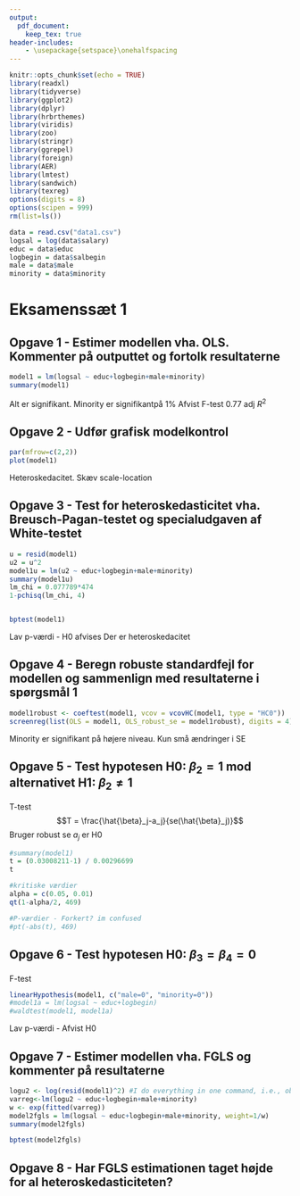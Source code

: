 ```yaml
---
output: 
  pdf_document:
    keep_tex: true
header-includes:
    - \usepackage{setspace}\onehalfspacing
---
```


```r
knitr::opts_chunk$set(echo = TRUE)
library(readxl)
library(tidyverse)
library(ggplot2)
library(dplyr)
library(hrbrthemes)
library(viridis)
library(zoo)
library(stringr)
library(ggrepel)
library(foreign)
library(AER)
library(lmtest)
library(sandwich)
library(texreg)
options(digits = 8)
options(scipen = 999)
rm(list=ls())
```

```r
data = read.csv("data1.csv")
logsal = log(data$salary)
educ = data$educ
logbegin = data$salbegin
male = data$male
minority = data$minority
```


# Eksamenssæt 1

## Opgave 1 - Estimer modellen vha. OLS. Kommenter på outputtet og fortolk resultaterne
```r
model1 = lm(logsal ~ educ+logbegin+male+minority)
summary(model1)
```
Alt er signifikant. Minority er signifikantpå 1%
Afvist F-test
0.77 adj $R^2$

## Opgave 2 - Udfør grafisk modelkontrol
```r
par(mfrow=c(2,2))
plot(model1)
```
Heteroskedacitet.
Skæv scale-location

## Opgave 3 - Test for heteroskedasticitet vha. Breusch-Pagan-testet og specialudgaven af White-testet
```r
u = resid(model1)
u2 = u^2
model1u = lm(u2 ~ educ+logbegin+male+minority)
summary(model1u)
lm_chi = 0.077789*474
1-pchisq(lm_chi, 4)


bptest(model1)
```
Lav p-værdi - H0 afvises
Der er heteroskedacitet

## Opgave 4 - Beregn robuste standardfejl for modellen og sammenlign med resultaterne i spørgsmål 1
```r
model1robust <- coeftest(model1, vcov = vcovHC(model1, type = "HC0"))
screenreg(list(OLS = model1, OLS_robust_se = model1robust), digits = 4)
```
Minority er signifikant på højere niveau. Kun små ændringer i SE

## Opgave 5 - Test hypotesen H0: $\beta_2 = 1$ mod alternativet H1: $\beta_2 \neq 1$
T-test
$$T = \frac{\hat{\beta}_j-a_j}{se(\hat{\beta}_j)}$$
Bruger robust se
$a_j$ er H0
```r
#summary(model1)
t = (0.03008211-1) / 0.00296699
t

#kritiske værdier
alpha = c(0.05, 0.01)
qt(1-alpha/2, 469)

#P-værdier - Forkert? im confused
#pt(-abs(t), 469)
```


## Opgave 6 - Test hypotesen H0: $\beta_3 = \beta_4 = 0$
F-test
```r
linearHypothesis(model1, c("male=0", "minority=0"))
#model1a = lm(logsal ~ educ+logbegin)
#waldtest(model1, model1a)
```
Lav p-værdi - Afvist H0

## Opgave 7 - Estimer modellen vha. FGLS og kommenter på resultaterne
```r
logu2 <- log(resid(model1)^2) #I do everything in one command, i.e., obtain resid, square them, and log them
varreg<-lm(logu2 ~ educ+logbegin+male+minority)
w <- exp(fitted(varreg))
model2fgls = lm(logsal ~ educ+logbegin+male+minority, weight=1/w)
summary(model2fgls)

bptest(model2fgls)
```



## Opgave 8 - Har FGLS estimationen taget højde for al heteroskedasticiteten?
```r

```


